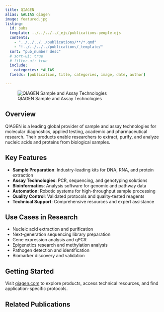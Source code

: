 ```yaml
---
title: QIAGEN
alias: &ALIAS qiagen
image: featured.jpg
listing:
  id: pubs
  template: ../../../../_ejs/publications-people.ejs 
  contents: 
    - "../../../../publications/**/*.qmd"
    - "!../../../../publications/_template/"
  sort: "pub_number desc"
  # sort-ui: true
  # filter-ui: true
  include:
    categories: *ALIAS
  fields: [publication, title, categories, image, date, author]

---
```


![QIAGEN Sample and Assay Technologies](featured.jpg)

## Overview

QIAGEN is a leading global provider of sample and assay technologies for molecular diagnostics, applied testing, academic and pharmaceutical research. Their products enable researchers to extract, purify, and analyze nucleic acids and proteins from biological samples.

## Key Features

- **Sample Preparation**: Industry-leading kits for DNA, RNA, and protein extraction
- **Assay Technologies**: PCR, sequencing, and genotyping solutions
- **Bioinformatics**: Analysis software for genomic and pathway data
- **Automation**: Robotic systems for high-throughput sample processing
- **Quality Control**: Validated protocols and quality-tested reagents
- **Technical Support**: Comprehensive resources and expert assistance

## Use Cases in Research

- Nucleic acid extraction and purification
- Next-generation sequencing library preparation
- Gene expression analysis and qPCR
- Epigenetics research and methylation analysis
- Pathogen detection and identification
- Biomarker discovery and validation

## Getting Started

Visit [qiagen.com](https://www.qiagen.com) to explore products, access technical resources, and find application-specific protocols.

## Related Publications

:::{#pubs}
:::